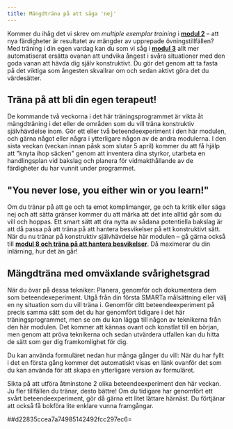 ```yaml
---
title: Mängdträna på att säga 'nej'
---
```


Kommer du ihåg det vi skrev om *multiple exemplar training* i **[modul
2](https://www.iterapi.se/sites/respekt/program/2-skillnader-mellan-olika-kommunikationsstilar/72-lite-om-inl-rning-obehag-och-motivation)** --
att nya färdigheter är resultatet av mängder av upprepade
övningstillfällen? Med träning i din egen vardag kan du som vi såg i
**[modul
3](https://www.iterapi.se/sites/respekt/program/3-utmana-negativa-f-ruts-gelser-med-beteendeexperiment/15-argument-f-r-att-byta-undvikande-mot-aktivt-deltagande)** allt
mer automatiserat ersätta ovanan att undvika ångest i svåra situationer
med den goda vanan att hävda dig själv konstruktivt. Du gör det genom
att ta fasta på det viktiga som ångesten skvallrar om och sedan aktivt
göra det du värdesätter.

## Träna på att bli din egen terapeut!

De kommande två veckorna i det här träningsprogrammet är vikta åt
mängdträning i det eller de områden som du vill träna konstruktiv
självhävdelse inom. Gör ett eller två beteendeexperiment i den här
modulen, och gärna något eller några i ytterligare någon av de andra
modulerna. I den sista veckan (veckan innan påsk som slutar 5 april)
kommer du att få hjälp att \"knyta ihop säcken\" genom att inventera
dina styrkor, utarbeta en handlingsplan vid bakslag och planera för
vidmakthållande av de färdigheter du har vunnit under programmet.

## \"You never lose, you either win or you learn!\"

Om du tränar på att ge och ta emot komplimanger, ge och ta kritik eller
säga nej och att sätta gränser kommer du att märka att det inte alltid
går som du vill och hoppas. Ett smart sätt att dra nytta av sådana
potentiella bakslag är att då passa på att träna på att hantera
besvikelser på ett konstruktivt sätt. När du nu tränar på konstruktiv
självhävdelse här modulen -- gå gärna också till **[modul 8 och träna på
att hantera
besvikelser](https://www.iterapi.se/sites/respekt/program/8-hantera-besvikelser-konstruktivt)**.
Då maximerar du din inlärning, hur det än går!

## Mängdträna med omväxlande svårighetsgrad

När du övar på dessa tekniker: Planera, genomför och dokumentera dem som
beteendexeperiment. Utgå från din första SMARTa målsättning eller välj
en ny situation som du vill träna i. Genomför ditt beteendeexperiment på
precis samma sätt som det du har genomfört tidigare i det här
träningsprogrammet, men se om du kan lägga till någon av teknikerna från
den här modulen. Det kommer att kännas ovant och konstlat till en
början, men genom att pröva teknikerna och sedan utvärdera utfallen kan
du hitta de sätt som ger dig framkomlighet för dig.

Du kan använda formuläret nedan hur många gånger du vill: När du har
fyllt i det en första gång kommer det automatiskt visas en länk ovanför
det som du kan använda för att skapa en ytterligare version av
formuläret.

Sikta på att utföra åtminstone 2 olika beteendeexperiment den här
veckan. Ju fler tillfällen du tränar, desto bättre! Om du tidigare har
genomfört ett svårt beteendeexperiment, gör då gärna ett litet lättare
härnäst. Du förtjänar att också få bokföra lite enklare vunna
framgångar.

##d22835ccea7a74985142492fcc297ec6=
